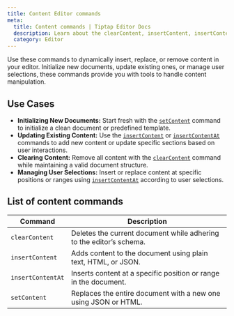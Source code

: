 ```yaml
---
title: Content Editor commands
meta:
  title: Content commands | Tiptap Editor Docs
  description: Learn about the clearContent, insertContent, insertContentAt, and setContent commands to efficiently manage content in Tiptap.
  category: Editor
---
```


Use these commands to dynamically insert, replace, or remove content in your editor. Initialize new documents, update existing ones, or manage user selections, these commands provide you with tools to handle content manipulation.

## Use Cases

- **Initializing New Documents:** Start fresh with the [`setContent`](/editor/api/commands/content/set-content) command to initialize a clean document or predefined template.
- **Updating Existing Content:** Use the [`insertContent`](/editor/api/commands/content/insert-content) or [`insertContentAt`](/editor/api/commands/content/insert-content-at) commands to add new content or update specific sections based on user interactions.
- **Clearing Content:** Remove all content with the [`clearContent`](/editor/api/commands/content/clear-content) command while maintaining a valid document structure.
- **Managing User Selections:** Insert or replace content at specific positions or ranges using [`insertContentAt`](/editor/api/commands/content/insert-content-at) according to user selections.

## List of content commands

| Command           | Description                                                         |
| ----------------- | ------------------------------------------------------------------- |
| `clearContent`    | Deletes the current document while adhering to the editor’s schema. |
| `insertContent`   | Adds content to the document using plain text, HTML, or JSON.       |
| `insertContentAt` | Inserts content at a specific position or range in the document.    |
| `setContent`      | Replaces the entire document with a new one using JSON or HTML.     |
